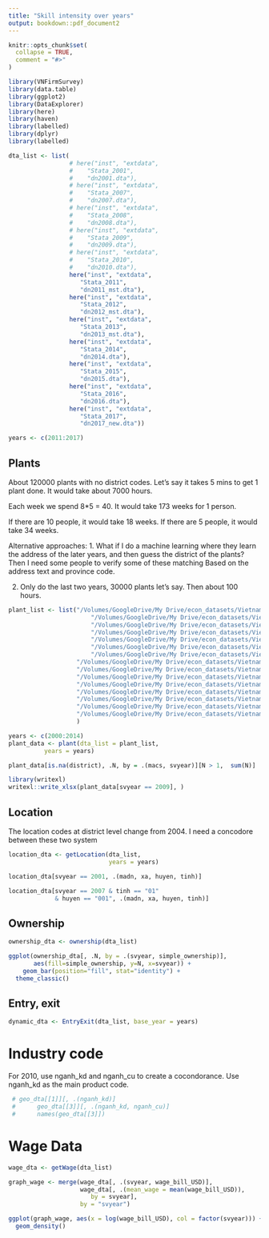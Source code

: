 ```yaml
---
title: "Skill intensity over years"
output: bookdown::pdf_document2 
---
```


```r
knitr::opts_chunk$set(
  collapse = TRUE,
  comment = "#>"
)
```

```r
library(VNFirmSurvey)
library(data.table)
library(ggplot2)
library(DataExplorer)
library(here)
library(haven)
library(labelled)
library(dplyr)
library(labelled)
```

```r

dta_list <- list(
                 # here("inst", "extdata", 
                 #    "Stata_2001", 
                 #    "dn2001.dta"), 
                 # here("inst", "extdata", 
                 #    "Stata_2007", 
                 #    "dn2007.dta"),
                 # here("inst", "extdata",
                 #    "Stata_2008",
                 #    "dn2008.dta"),
                 # here("inst", "extdata", 
                 #    "Stata_2009", 
                 #    "dn2009.dta"), 
                 # here("inst", "extdata", 
                 #    "Stata_2010", 
                 #    "dn2010.dta"), 
                 here("inst", "extdata", 
                    "Stata_2011", 
                    "dn2011_mst.dta"),
                 here("inst", "extdata", 
                    "Stata_2012", 
                    "dn2012_mst.dta"),
                 here("inst", "extdata", 
                    "Stata_2013", 
                    "dn2013_mst.dta"),
                 here("inst", "extdata", 
                    "Stata_2014", 
                    "dn2014.dta"),
                 here("inst", "extdata", 
                    "Stata_2015", 
                    "dn2015.dta"),
                 here("inst", "extdata", 
                    "Stata_2016", 
                    "dn2016.dta"),
                 here("inst", "extdata", 
                    "Stata_2017", 
                    "dn2017_new.dta"))

years <- c(2011:2017)

```



## Plants 

About 120000 plants with no district codes. Let's say it takes 5 mins to get 1 plant done. It would take about 7000 hours. 

Each week we spend 8*5 = 40. It would take 173 weeks for 1 person. 

If there are 10 people, it would take 18 weeks.
If there are 5 people, it would take 34 weeks.

Alternative approaches: 
1. What if I do a machine learning where they learn the address of the later years, and then guess the district of the plants? Then I need some people to verify some of these matching 
Based on the address text and province code. 

2. Only do the last two years, 30000 plants let's say. Then about 100 hours. 

```r
plant_list <- list("/Volumes/GoogleDrive/My Drive/econ_datasets/Vietnam_VES/Data/Data_DS_Updated/ds2000.dta",
                       "/Volumes/GoogleDrive/My Drive/econ_datasets/Vietnam_VES/Data/Data_DS_Updated/ds2001.dta",
                       "/Volumes/GoogleDrive/My Drive/econ_datasets/Vietnam_VES/Data/Data_DS_Updated/ds2002.dta",
                       "/Volumes/GoogleDrive/My Drive/econ_datasets/Vietnam_VES/Data/Data_DS_Updated/ds2003.dta",
                       "/Volumes/GoogleDrive/My Drive/econ_datasets/Vietnam_VES/Data/Data_DS_Updated/ds2004.dta",
                       "/Volumes/GoogleDrive/My Drive/econ_datasets/Vietnam_VES/Data/Data_DS_Updated/ds2005.dta",
                       "/Volumes/GoogleDrive/My Drive/econ_datasets/Vietnam_VES/Data/Data_DS_Updated/ds2006.dta", 
                   "/Volumes/GoogleDrive/My Drive/econ_datasets/Vietnam_VES/Data/Stata_2007_2009/Stata_2007/ds2007.dta", 
                   "/Volumes/GoogleDrive/My Drive/econ_datasets/Vietnam_VES/Data/Stata_2007_2009/Stata_2008/ds2008.dta", 
                   "/Volumes/GoogleDrive/My Drive/econ_datasets/Vietnam_VES/Data/Stata_2007_2009/Stata_2009/ds2009.dta", 
                   "/Volumes/GoogleDrive/My Drive/econ_datasets/Vietnam_VES/Data/Stata_2010/ds2010.dta", 
                   "/Volumes/GoogleDrive/My Drive/econ_datasets/Vietnam_VES/Data/Stata_2011/cs2011.dta", 
                   "/Volumes/GoogleDrive/My Drive/econ_datasets/Vietnam_VES/Data/Stata_2012/ds2012.dta", 
                   "/Volumes/GoogleDrive/My Drive/econ_datasets/Vietnam_VES/Data/Stata_2013/ds2013.dta", 
                   "/Volumes/GoogleDrive/My Drive/econ_datasets/Vietnam_VES/Data/Stata_2014/ds2014.dta" 
                   )
```


```r
years <- c(2000:2014)
plant_data <- plant(dta_list = plant_list, 
          years = years)      

plant_data[is.na(district), .N, by = .(macs, svyear)][N > 1,  sum(N)]

library(writexl)
writexl::write_xlsx(plant_data[svyear == 2009], )

```





## Location 

The location codes at district level change from 2004. I need a concodore between these two system 
```r

location_dta <- getLocation(dta_list, 
                            years = years)

location_dta[svyear == 2001, .(madn, xa, huyen, tinh)]

location_dta[svyear == 2007 & tinh == "01"
             & huyen == "001", .(madn, xa, huyen, tinh)]

```

## Ownership 
```r
ownership_dta <- ownership(dta_list)
```

```r
ggplot(ownership_dta[, .N, by = .(svyear, simple_ownership)],
       aes(fill=simple_ownership, y=N, x=svyear)) + 
    geom_bar(position="fill", stat="identity") + 
  theme_classic()

```


## Entry, exit 
```r
dynamic_dta <- EntryExit(dta_list, base_year = years)
```


# Industry code
For 2010, use nganh_kd and nganh_cu to create a cocondorance. 
Use nganh_kd as the main product code. 
```r

 # geo_dta[[1]][, .(nganh_kd)]
 #      geo_dta[[3]][, .(nganh_kd, nganh_cu)]
 #      names(geo_dta[[3]])
```





# Wage Data

```r

wage_dta <- getWage(dta_list)
```


```r
graph_wage <- merge(wage_dta[, .(svyear, wage_bill_USD)],
                    wage_dta[, .(mean_wage = mean(wage_bill_USD)), 
                       by = svyear], 
                    by = "svyear")

ggplot(graph_wage, aes(x = log(wage_bill_USD), col = factor(svyear))) + 
  geom_density()



```
